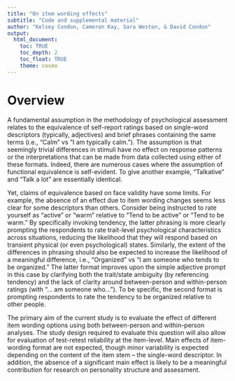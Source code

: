 ```yaml
---
title: "On item wording effects"
subtitle: "Code and supplemental material"
author: "Kelsey Condon, Cameron Kay, Sara Weston, & David Condon"
output: 
  html_document:
    toc: TRUE
    toc_depth: 2
    toc_float: TRUE
    theme: cosmo
---
```


# Overview

A fundamental assumption in the methodology of psychological assessment relates to the equivalence of self-report ratings based on single-word descriptors (typically, adjectives) and brief phrases containing the same terms (i.e., “Calm” vs “I am typically calm.”). The assumption is that seemingly trivial differences in stimuli have no effect on response patterns or the interpretations that can be made from data collected using either of these formats. Indeed, there are numerous cases where the assumption of functional equivalence is self-evident. To give another example, “Talkative” and “Talk a lot” are essentially identical.

Yet, claims of equivalence based on face validity have some limits. For example, the absence of an effect due to item wording changes seems less clear for some descriptors than others. Consider being instructed to rate yourself as “active” or “warm” relative to “Tend to be active” or “Tend to be warm.” By specifically invoking tendency, the latter phrasing is more clearly prompting the respondents to rate trait-level psychological characteristics across situations, reducing the likelihood that they will respond based on transient physical (or even psychological) states. Similarly, the extent of the differences in phrasing should also be expected to increase the likelihood of a meaningful difference, i.e., “Organized” vs “I am someone who tends to be organized.” The latter format improves upon the simple adjective prompt in this case by clarifying both the trait/state ambiguity (by referencing tendency) and the lack of clarity around between-person and within-person ratings (with “... am someone who…”). To be specific, the second format is prompting respondents to rate the tendency to be organized relative to other people.

The primary aim of the current study is to evaluate the effect of different item wording options using both between-person and within-person analyses. The study design required to evaluate this question will also allow for evaluation of test-retest reliability at the item-level. Main effects of item-wording format are not expected, though minor variability is expected depending on the content of the item stem -- the single-word descriptor. In addition, the absence of a significant main effect is likely to be a meaningful contribution for research on personality structure and assessment.
